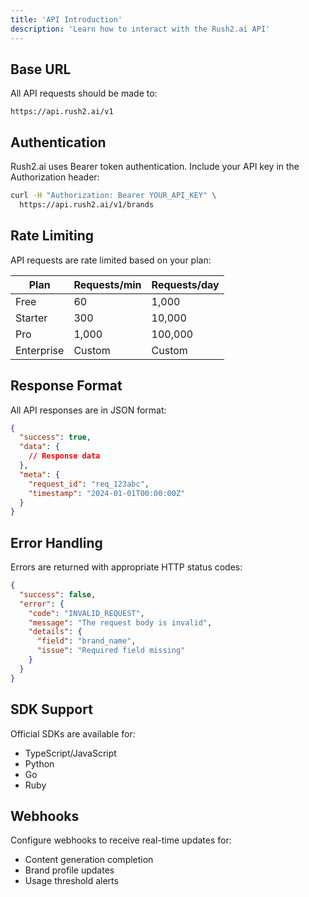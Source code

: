 ```yaml
---
title: 'API Introduction'
description: 'Learn how to interact with the Rush2.ai API'
---
```


## Base URL

All API requests should be made to:

```
https://api.rush2.ai/v1
```

## Authentication

Rush2.ai uses Bearer token authentication. Include your API key in the Authorization header:

```bash
curl -H "Authorization: Bearer YOUR_API_KEY" \
  https://api.rush2.ai/v1/brands
```

## Rate Limiting

API requests are rate limited based on your plan:

| Plan | Requests/min | Requests/day |
|------|-------------|--------------|
| Free | 60 | 1,000 |
| Starter | 300 | 10,000 |
| Pro | 1,000 | 100,000 |
| Enterprise | Custom | Custom |

## Response Format

All API responses are in JSON format:

```json
{
  "success": true,
  "data": {
    // Response data
  },
  "meta": {
    "request_id": "req_123abc",
    "timestamp": "2024-01-01T00:00:00Z"
  }
}
```

## Error Handling

Errors are returned with appropriate HTTP status codes:

```json
{
  "success": false,
  "error": {
    "code": "INVALID_REQUEST",
    "message": "The request body is invalid",
    "details": {
      "field": "brand_name",
      "issue": "Required field missing"
    }
  }
}
```

## SDK Support

Official SDKs are available for:
- TypeScript/JavaScript
- Python
- Go
- Ruby

## Webhooks

Configure webhooks to receive real-time updates for:
- Content generation completion
- Brand profile updates
- Usage threshold alerts
